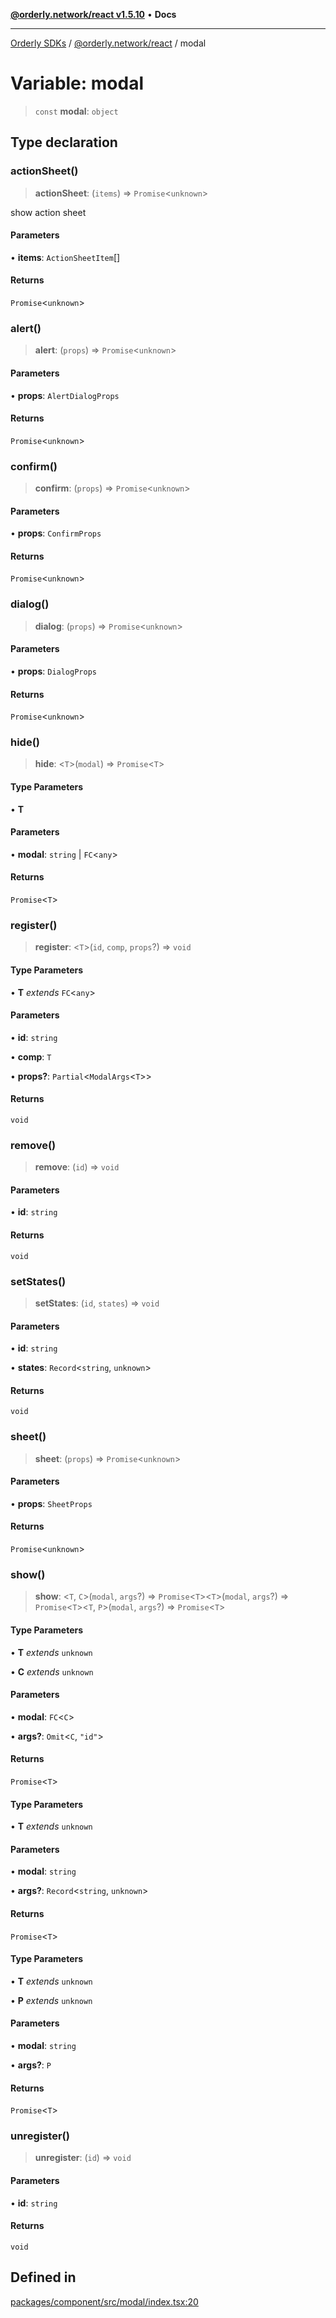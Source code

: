 [**@orderly.network/react v1.5.10**](/sdks/tech-doc/@orderly.network/react/README) • **Docs**

***

[Orderly SDKs](/sdks/tech-doc/packages) / [@orderly.network/react](/sdks/tech-doc/@orderly.network/react/README) / modal

# Variable: modal

> `const` **modal**: `object`

## Type declaration

### actionSheet()

> **actionSheet**: (`items`) => `Promise`\<`unknown`\>

show action sheet

#### Parameters

• **items**: `ActionSheetItem`[]

#### Returns

`Promise`\<`unknown`\>

### alert()

> **alert**: (`props`) => `Promise`\<`unknown`\>

#### Parameters

• **props**: `AlertDialogProps`

#### Returns

`Promise`\<`unknown`\>

### confirm()

> **confirm**: (`props`) => `Promise`\<`unknown`\>

#### Parameters

• **props**: `ConfirmProps`

#### Returns

`Promise`\<`unknown`\>

### dialog()

> **dialog**: (`props`) => `Promise`\<`unknown`\>

#### Parameters

• **props**: `DialogProps`

#### Returns

`Promise`\<`unknown`\>

### hide()

> **hide**: \<`T`\>(`modal`) => `Promise`\<`T`\>

#### Type Parameters

• **T**

#### Parameters

• **modal**: `string` \| `FC`\<`any`\>

#### Returns

`Promise`\<`T`\>

### register()

> **register**: \<`T`\>(`id`, `comp`, `props`?) => `void`

#### Type Parameters

• **T** *extends* `FC`\<`any`\>

#### Parameters

• **id**: `string`

• **comp**: `T`

• **props?**: `Partial`\<`ModalArgs`\<`T`\>\>

#### Returns

`void`

### remove()

> **remove**: (`id`) => `void`

#### Parameters

• **id**: `string`

#### Returns

`void`

### setStates()

> **setStates**: (`id`, `states`) => `void`

#### Parameters

• **id**: `string`

• **states**: `Record`\<`string`, `unknown`\>

#### Returns

`void`

### sheet()

> **sheet**: (`props`) => `Promise`\<`unknown`\>

#### Parameters

• **props**: `SheetProps`

#### Returns

`Promise`\<`unknown`\>

### show()

> **show**: \<`T`, `C`\>(`modal`, `args`?) => `Promise`\<`T`\>\<`T`\>(`modal`, `args`?) => `Promise`\<`T`\>\<`T`, `P`\>(`modal`, `args`?) => `Promise`\<`T`\>

#### Type Parameters

• **T** *extends* `unknown`

• **C** *extends* `unknown`

#### Parameters

• **modal**: `FC`\<`C`\>

• **args?**: `Omit`\<`C`, `"id"`\>

#### Returns

`Promise`\<`T`\>

#### Type Parameters

• **T** *extends* `unknown`

#### Parameters

• **modal**: `string`

• **args?**: `Record`\<`string`, `unknown`\>

#### Returns

`Promise`\<`T`\>

#### Type Parameters

• **T** *extends* `unknown`

• **P** *extends* `unknown`

#### Parameters

• **modal**: `string`

• **args?**: `P`

#### Returns

`Promise`\<`T`\>

### unregister()

> **unregister**: (`id`) => `void`

#### Parameters

• **id**: `string`

#### Returns

`void`

## Defined in

[packages/component/src/modal/index.tsx:20](https://github.com/OrderlyNetwork/js-sdk/blob/554ae704783e3b83c40bb234a899e8f02987d9b6/packages/component/src/modal/index.tsx#L20)
